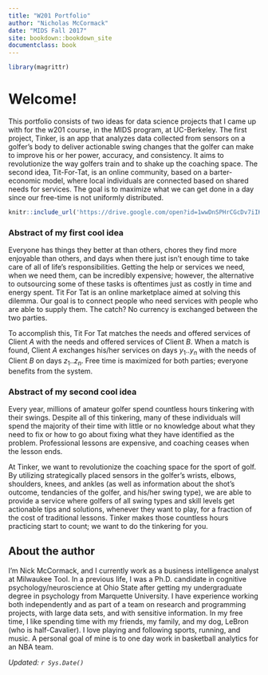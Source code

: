 ```yaml
---
title: "W201 Portfolio"
author: "Nicholas McCormack"
date: "MIDS Fall 2017"
site: bookdown::bookdown_site
documentclass: book
---
```


<!-- This won't be displayed but it will initialize your R session. Add any R libraries you need here. -->
```r
library(magrittr)
```


# Welcome! {-}

This portfolio consists of two ideas for data science projects that I came up with for the w201 course, in the MIDS program, at UC-Berkeley. The first project, Tinker, is an app that analyzes data collected from sensors on a golfer's body to deliver actionable swing changes that the golfer can make to improve his or her power, accuracy, and consistency. It aims to revolutionize the way golfers train and to shake up the coaching space. The second idea, Tit-For-Tat, is an online community, based on a barter-economic model, where local individuals are connected based on shared needs for services. The goal is to maximize what we can get done in a day since our free-time is not uniformly distributed. 

<!-- Below this line is just examples of how you can embed video from Google Drive. First you have to enable sharing, then just get the object ID which is that long string between d/ and /preview and will also be appended to any sharing link you generate for your video. -->
<p>
```r
knitr::include_url('https://drive.google.com/open?id=1wwDnSPHrCGcDv7iIKA1SNrbw6SBRThzV')
```

### Abstract of my first cool idea
Everyone has things they better at than others, chores they find more enjoyable than others, and days when there just isn't enough time to take care of all of life's responsibilities. Getting the help or services we need, when we need them, can be incredibly expensive; however, the alternative to outsourcing some of these tasks is oftentimes just as costly in time and energy spent. Tit For Tat is an online marketplace aimed at solving this dilemma. Our goal is to connect people who need services with people who are able to supply them. The catch? No currency is exchanged between the two parties.

To accomplish this, Tit For Tat matches the needs and offered services of Client *A* with the needs and offered services of Client *B*. When a match is found, Client *A* exchanges his/her services on days $y_1$..$y_n$ with the needs of Client *B* on days $z_1$..$z_n$. Free time is maximized for both parties; everyone benefits from the system.

### Abstract of my second cool idea {-}

Every year, millions of amateur golfer spend countless hours tinkering with their swings. Despite all of this tinkering, many of these individuals will spend the majority of their time with little or no knowledge about what they need to fix or how to go about fixing what they have identified as the problem. Professional lessons are expensive, and coaching ceases when the lesson ends.  

At Tinker, we want to revolutionize the coaching space for the sport of golf. By utilizing strategically placed sensors in the golfer's wrists, elbows, shoulders, knees, and ankles (as well as information about the shot's outcome, tendancies of the golfer, and his/her swing type), we are able to provide a service where golfers of all swing types and skill levels get actionable tips and solutions, whenever they want to play, for a fraction of the cost of traditional lessons. Tinker makes those countless hours practicing start to count; we want to do the tinkering for you.
  

## About the author {-}

I'm Nick McCormack, and I currently work as a business intelligence analyst at Milwaukee Tool. In a previous life, I was a Ph.D. candidate in cognitive psychology/neuroscience at Ohio State after getting my undergraduate degree in psychology from Marquette University. I have experience working both independently and as part of a team on research and programming projects, with large data sets, and with sensitive information. In my free time, I like spending time with my friends, my family, and my dog, LeBron (who is half-Cavalier). I love playing and following sports, running, and music. A personal goal of mine is to one day work in basketball analytics for an NBA team.

*Updated: `r Sys.Date()`*
